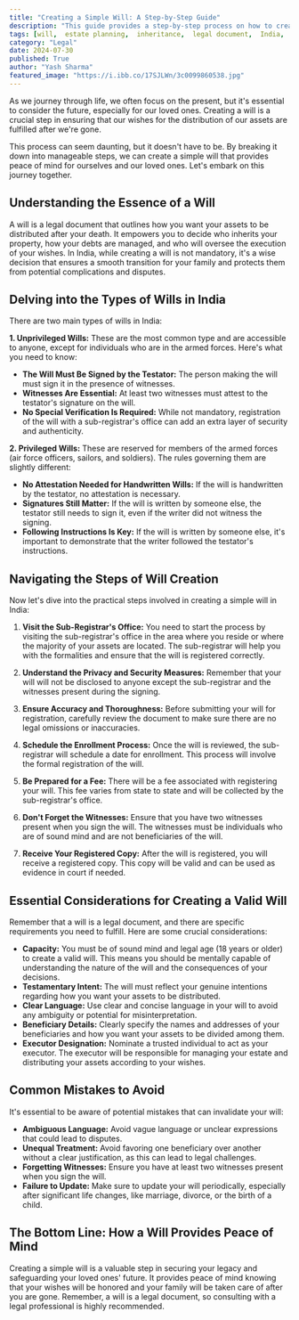 ```yaml
---
title: "Creating a Simple Will: A Step-by-Step Guide"
description: "This guide provides a step-by-step process on how to create a simple will in India, outlining the types of wills, essential considerations, common mistakes to avoid, and the benefits of having a will. "
tags: [will,  estate planning,  inheritance,  legal document,  India,  beneficiaries,  executor,  witnesses,  sub-registrar,  registration,  privileged wills,  unprivileged wills,  testamentary intent]
category: "Legal"
date: 2024-07-30
published: True
author: "Yash Sharma"
featured_image: "https://i.ibb.co/17SJLWn/3c0099860538.jpg"
---
```



As we journey through life, we often focus on the present, but it's essential to consider the future, especially for our loved ones. Creating a will is a crucial step in ensuring that our wishes for the distribution of our assets are fulfilled after we're gone. 

This process can seem daunting, but it doesn't have to be.  By breaking it down into manageable steps, we can create a simple will that provides peace of mind for ourselves and our loved ones. Let's embark on this journey together.

## Understanding the Essence of a Will

A will is a legal document that outlines how you want your assets to be distributed after your death. It empowers you to decide who inherits your property, how your debts are managed, and who will oversee the execution of your wishes.  In India, while creating a will is not mandatory, it's a wise decision that ensures a smooth transition for your family and protects them from potential complications and disputes. 

## Delving into the Types of Wills in India

There are two main types of wills in India:

**1. Unprivileged Wills:** These are the most common type and are accessible to anyone, except for individuals who are in the armed forces.  Here's what you need to know:

* **The Will Must Be Signed by the Testator:** The person making the will must sign it in the presence of witnesses.
* **Witnesses Are Essential:** At least two witnesses must attest to the testator's signature on the will. 
* **No Special Verification Is Required:**  While not mandatory, registration of the will with a sub-registrar's office can add an extra layer of security and authenticity.

**2. Privileged Wills:**  These are reserved for members of the armed forces (air force officers, sailors, and soldiers). The rules governing them are slightly different:

* **No Attestation Needed for Handwritten Wills:** If the will is handwritten by the testator, no attestation is necessary.
* **Signatures Still Matter:** If the will is written by someone else, the testator still needs to sign it, even if the writer did not witness the signing.
* **Following Instructions Is Key:** If the will is written by someone else, it's important to demonstrate that the writer followed the testator's instructions. 

## Navigating the Steps of Will Creation

Now let's dive into the practical steps involved in creating a simple will in India:

1. **Visit the Sub-Registrar's Office:**  You need to start the process by visiting the sub-registrar's office in the area where you reside or where the majority of your assets are located.  The sub-registrar will help you with the formalities and ensure that the will is registered correctly.

2. **Understand the Privacy and Security Measures:**  Remember that your will will not be disclosed to anyone except the sub-registrar and the witnesses present during the signing. 

3. **Ensure Accuracy and Thoroughness:**  Before submitting your will for registration, carefully review the document to make sure there are no legal omissions or inaccuracies.

4. **Schedule the Enrollment Process:**  Once the will is reviewed, the sub-registrar will schedule a date for enrollment. This process will involve the formal registration of the will.

5. **Be Prepared for a Fee:**  There will be a fee associated with registering your will. This fee varies from state to state and will be collected by the sub-registrar's office.

6. **Don't Forget the Witnesses:**  Ensure that you have two witnesses present when you sign the will. The witnesses must be individuals who are of sound mind and are not beneficiaries of the will.

7. **Receive Your Registered Copy:**  After the will is registered, you will receive a registered copy.  This copy will be valid and can be used as evidence in court if needed. 

## Essential Considerations for Creating a Valid Will

Remember that a will is a legal document, and there are specific requirements you need to fulfill. Here are some crucial considerations:

* **Capacity:** You must be of sound mind and legal age (18 years or older) to create a valid will. This means you should be mentally capable of understanding the nature of the will and the consequences of your decisions.
* **Testamentary Intent:** The will must reflect your genuine intentions regarding how you want your assets to be distributed.  
* **Clear Language:** Use clear and concise language in your will to avoid any ambiguity or potential for misinterpretation.
* **Beneficiary Details:** Clearly specify the names and addresses of your beneficiaries and how you want your assets to be divided among them.
* **Executor Designation:**  Nominate a trusted individual to act as your executor. The executor will be responsible for managing your estate and distributing your assets according to your wishes.  

##  Common Mistakes to Avoid

It's essential to be aware of potential mistakes that can invalidate your will:

* **Ambiguous Language:**  Avoid vague language or unclear expressions that could lead to disputes. 
* **Unequal Treatment:** Avoid favoring one beneficiary over another without a clear justification, as this can lead to legal challenges.
* **Forgetting Witnesses:**  Ensure you have at least two witnesses present when you sign the will.
* **Failure to Update:**  Make sure to update your will periodically, especially after significant life changes, like marriage, divorce, or the birth of a child.

##  The Bottom Line: How a Will Provides Peace of Mind

Creating a simple will is a valuable step in securing your legacy and safeguarding your loved ones' future.  It provides peace of mind knowing that your wishes will be honored and your family will be taken care of after you are gone. Remember, a will is a legal document, so consulting with a legal professional is highly recommended.
